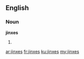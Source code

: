 ==English==

===Noun===
'''jinxes'''

# {{plural of|jinx}}

[[ar:jinxes]]
[[fr:jinxes]]
[[ku:jinxes]]
[[my:jinxes]]
